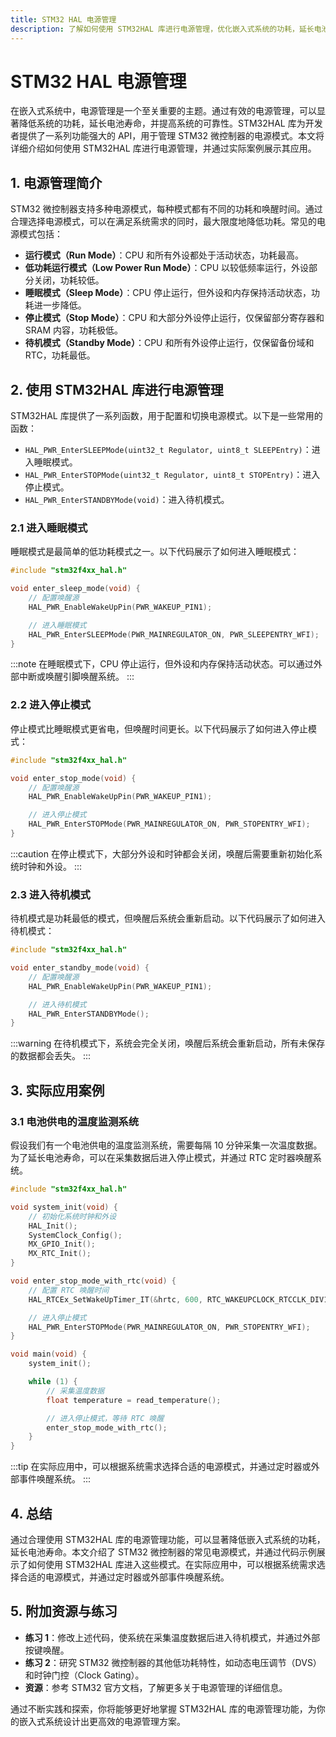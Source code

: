 ```yaml
---
title: STM32 HAL 电源管理
description: 了解如何使用 STM32HAL 库进行电源管理，优化嵌入式系统的功耗，延长电池寿命。
---
```


# STM32 HAL 电源管理

在嵌入式系统中，电源管理是一个至关重要的主题。通过有效的电源管理，可以显著降低系统的功耗，延长电池寿命，并提高系统的可靠性。STM32HAL 库为开发者提供了一系列功能强大的 API，用于管理 STM32 微控制器的电源模式。本文将详细介绍如何使用 STM32HAL 库进行电源管理，并通过实际案例展示其应用。

## 1. 电源管理简介

STM32 微控制器支持多种电源模式，每种模式都有不同的功耗和唤醒时间。通过合理选择电源模式，可以在满足系统需求的同时，最大限度地降低功耗。常见的电源模式包括：

- **运行模式（Run Mode）**：CPU 和所有外设都处于活动状态，功耗最高。
- **低功耗运行模式（Low Power Run Mode）**：CPU 以较低频率运行，外设部分关闭，功耗较低。
- **睡眠模式（Sleep Mode）**：CPU 停止运行，但外设和内存保持活动状态，功耗进一步降低。
- **停止模式（Stop Mode）**：CPU 和大部分外设停止运行，仅保留部分寄存器和 SRAM 内容，功耗极低。
- **待机模式（Standby Mode）**：CPU 和所有外设停止运行，仅保留备份域和 RTC，功耗最低。

## 2. 使用 STM32HAL 库进行电源管理

STM32HAL 库提供了一系列函数，用于配置和切换电源模式。以下是一些常用的函数：

- `HAL_PWR_EnterSLEEPMode(uint32_t Regulator, uint8_t SLEEPEntry)`：进入睡眠模式。
- `HAL_PWR_EnterSTOPMode(uint32_t Regulator, uint8_t STOPEntry)`：进入停止模式。
- `HAL_PWR_EnterSTANDBYMode(void)`：进入待机模式。

### 2.1 进入睡眠模式

睡眠模式是最简单的低功耗模式之一。以下代码展示了如何进入睡眠模式：

```c
#include "stm32f4xx_hal.h"

void enter_sleep_mode(void) {
    // 配置唤醒源
    HAL_PWR_EnableWakeUpPin(PWR_WAKEUP_PIN1);

    // 进入睡眠模式
    HAL_PWR_EnterSLEEPMode(PWR_MAINREGULATOR_ON, PWR_SLEEPENTRY_WFI);
}
```

:::note
在睡眠模式下，CPU 停止运行，但外设和内存保持活动状态。可以通过外部中断或唤醒引脚唤醒系统。
:::

### 2.2 进入停止模式

停止模式比睡眠模式更省电，但唤醒时间更长。以下代码展示了如何进入停止模式：

```c
#include "stm32f4xx_hal.h"

void enter_stop_mode(void) {
    // 配置唤醒源
    HAL_PWR_EnableWakeUpPin(PWR_WAKEUP_PIN1);

    // 进入停止模式
    HAL_PWR_EnterSTOPMode(PWR_MAINREGULATOR_ON, PWR_STOPENTRY_WFI);
}
```

:::caution
在停止模式下，大部分外设和时钟都会关闭，唤醒后需要重新初始化系统时钟和外设。
:::

### 2.3 进入待机模式

待机模式是功耗最低的模式，但唤醒后系统会重新启动。以下代码展示了如何进入待机模式：

```c
#include "stm32f4xx_hal.h"

void enter_standby_mode(void) {
    // 配置唤醒源
    HAL_PWR_EnableWakeUpPin(PWR_WAKEUP_PIN1);

    // 进入待机模式
    HAL_PWR_EnterSTANDBYMode();
}
```

:::warning
在待机模式下，系统会完全关闭，唤醒后系统会重新启动，所有未保存的数据都会丢失。
:::

## 3. 实际应用案例

### 3.1 电池供电的温度监测系统

假设我们有一个电池供电的温度监测系统，需要每隔 10 分钟采集一次温度数据。为了延长电池寿命，可以在采集数据后进入停止模式，并通过 RTC 定时器唤醒系统。

```c
#include "stm32f4xx_hal.h"

void system_init(void) {
    // 初始化系统时钟和外设
    HAL_Init();
    SystemClock_Config();
    MX_GPIO_Init();
    MX_RTC_Init();
}

void enter_stop_mode_with_rtc(void) {
    // 配置 RTC 唤醒时间
    HAL_RTCEx_SetWakeUpTimer_IT(&hrtc, 600, RTC_WAKEUPCLOCK_RTCCLK_DIV16);

    // 进入停止模式
    HAL_PWR_EnterSTOPMode(PWR_MAINREGULATOR_ON, PWR_STOPENTRY_WFI);
}

void main(void) {
    system_init();

    while (1) {
        // 采集温度数据
        float temperature = read_temperature();

        // 进入停止模式，等待 RTC 唤醒
        enter_stop_mode_with_rtc();
    }
}
```

:::tip
在实际应用中，可以根据系统需求选择合适的电源模式，并通过定时器或外部事件唤醒系统。
:::

## 4. 总结

通过合理使用 STM32HAL 库的电源管理功能，可以显著降低嵌入式系统的功耗，延长电池寿命。本文介绍了 STM32 微控制器的常见电源模式，并通过代码示例展示了如何使用 STM32HAL 库进入这些模式。在实际应用中，可以根据系统需求选择合适的电源模式，并通过定时器或外部事件唤醒系统。

## 5. 附加资源与练习

- **练习 1**：修改上述代码，使系统在采集温度数据后进入待机模式，并通过外部按键唤醒。
- **练习 2**：研究 STM32 微控制器的其他低功耗特性，如动态电压调节（DVS）和时钟门控（Clock Gating）。
- **资源**：参考 STM32 官方文档，了解更多关于电源管理的详细信息。

通过不断实践和探索，你将能够更好地掌握 STM32HAL 库的电源管理功能，为你的嵌入式系统设计出更高效的电源管理方案。